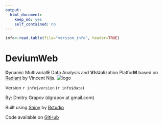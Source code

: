 ```yaml
---
output:
  html_document:
    keep_md: yes
    self_contained: no
---
```

```r
info<-read.table(file="version_info", header=TRUE)
```

DeviumWeb
=========
<b>D</b>ynamic Multivariat<b>E</b> Data Analysis and <b>VI</b>s<b>U</b>alization Platfor<b>M</b> based on [Radiant](https://github.com/mostly-harmless/radiant) by Vincent Nijs.
![logo](tools/help/figures/generic_logo.png)

Version `r info$version` (`r info$date`)

By: Dmitry Grapov (dgrapov at gmail.com)

Built using [Shiny](http://www.rstudio.com/shiny/) by [Rstudio](http://www.rstudio.com/)

Code available on [GitHub](https://github.com/dgrapov/DeviumWeb)

